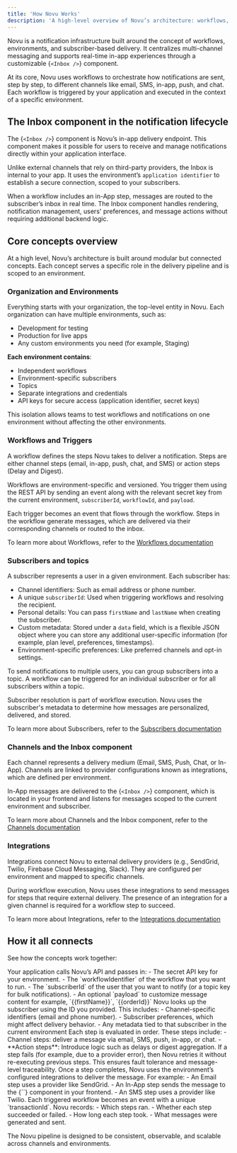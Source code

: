 ```yaml
---
title: 'How Novu Works'
description: 'A high-level overview of Novu’s architecture: workflows, triggers, subscribers, and environments, and how they connect to support In-app and external channels.'
---
```



Novu is a notification infrastructure built around the concept of workflows, environments, and subscriber-based delivery. It centralizes multi-channel messaging and supports real-time in-app experiences through a customizable <Method href="/platform/inbox/react/components/inbox">{`<Inbox />`}</Method> component.

At its core, Novu uses workflows to orchestrate how notifications are sent, step by step, to different channels like email, SMS, in-app, push, and chat. Each workflow is triggered by your application and executed in the context of a specific environment.

## The Inbox component in the notification lifecycle

The <Method href="/platform/inbox/react/components/inbox">{`<Inbox />`}</Method> component is Novu’s in-app delivery endpoint. This component makes it possible for users to receive and manage notifications directly within your application interface.

Unlike external channels that rely on third-party providers, the Inbox is internal to your app. It uses the environment’s `application identifier` to establish a secure connection, scoped to your subscribers.

When a workflow includes an in-App step, messages are routed to the subscriber’s inbox in real time. The Inbox component handles rendering, notification management, users' preferences, and message actions without requiring additional backend logic.

## Core concepts overview

At a high level, Novu’s architecture is built around modular but connected concepts. Each concept serves a specific role in the delivery pipeline and is scoped to an environment.

### Organization and Environments

Everything starts with your organization, the top-level entity in Novu. Each organization can have multiple environments, such as:
- Development for testing
- Production for live apps
- Any custom environments you need (for example, Staging)

**Each environment contains**:
- Independent workflows
- Environment-specific subscribers
- Topics
- Separate integrations and credentials
- API keys for secure access (application identifier, secret keys)

This isolation allows teams to test workflows and notifications on one environment without affecting the other environments.

### Workflows and Triggers

A workflow defines the steps Novu takes to deliver a notification. Steps are either channel steps (email, in-app, push, chat, and SMS) or action steps (Delay and Digest).

Workflows are environment-specific and versioned. You trigger them using the REST API by sending an event along with the relevant secret key from the current environment, `subscriberId`, `workflowId`, and `payload`.

Each trigger becomes an event that flows through the workflow. Steps in the workflow generate messages, which are delivered via their corresponding channels or routed to the inbox.

To learn more about Workflows, refer to the [Workflows documentation](/platform/concepts/workflows)

### Subscribers and topics

A subscriber represents a user in a given environment. Each subscriber has:

- Channel identifiers: Such as email address or phone number.
- A unique `subscriberId`: Used when triggering workflows and resolving the recipient.
- Personal details: You can pass `firstName` and `lastName` when creating the subscriber.
- Custom metadata: Stored under a `data` field, which is a flexible JSON object where you can store any additional user-specific information (for example, plan level, preferences, timestamps).
- Environment-specific preferences: Like preferred channels and opt-in settings.

To send notifications to multiple users, you can group subscribers into a topic. A workflow can be triggered for an individual subscriber or for all subscribers within a topic.

Subscriber resolution is part of workflow execution. Novu uses the subscriber's metadata to determine how messages are personalized, delivered, and stored.

To learn more about Subscribers, refer to the [Subscribers documentation](/platform/concepts/subscribers)

### Channels and the Inbox component

Each channel represents a delivery medium (Email, SMS, Push, Chat, or In-App). Channels are linked to provider configurations known as integrations, which are defined per environment.

In-App messages are delivered to the <Method href="/platform/inbox/react/components/inbox">{`<Inbox />`}</Method> component, which is located in your frontend and listens for messages scoped to the current environment and subscriber.

To learn more about Channels and the Inbox component, refer to the [Channels documentation](/platform/integrations/overview)

### Integrations

Integrations connect Novu to external delivery providers (e.g., SendGrid, Twilio, Firebase Cloud Messaging, Slack). They are configured per environment and mapped to specific channels.

During workflow execution, Novu uses these integrations to send messages for steps that require external delivery. The presence of an integration for a given channel is required for a workflow step to succeed.

To learn more about Integrations, refer to the [Integrations documentation](/platform/concepts/integrations
)

## How it all connects

See how the concepts work together:

<Steps>
 <Step title="An event triggers the workflow">
Your application calls Novu’s API and passes in:
 - The secret API key for your environment.
 - The `workflowIdentifier` of the workflow that you want to run.
 - The `subscriberId` of the user that you want to notify (or a topic key for bulk notifications).
 - An optional `payload` to customize message content for example, `{{firstName}}`, `{{orderId}}`
 </Step>

  <Step title="Novu resolves the subscriber">
  Novu looks up the subscriber using the ID you provided. This includes:
  - Channel-specific identifiers (email and phone number).
  - Subscriber preferences, which might affect delivery behavior.
  - Any metadata tied to that subscriber in the current environment
  </Step>

  <Step title="The workflow steps execute sequentially">
   Each step is evaluated in order. These steps include:
   - Channel steps: deliver a message via email, SMS, push, in-app, or chat.
   - **Action steps**: Introduce logic such as delays or digest aggregation.
  </Step>

  <Step>
  If a step fails (for example, due to a provider error), then Novu retries it without re-executing previous steps. This ensures fault tolerance and message-level traceability.
  </Step>

  <Step title="Messages are delivered">
  Once a step completes, Novu uses the environment’s configured integrations to deliver the message. For example:
  - An Email step uses a provider like SendGrid.
  - An In-App step sends the message to the <Method href="/platform/inbox/react/components/inbox">{`<Inbox />`}</Method> component in your frontend.
  - An SMS step uses a provider like Twilio.
  </Step>

  <Step title="Logs and metadata are recorded">
  Each triggered workflow becomes an event with a unique `transactionId`. Novu records:
  - Which steps ran.
  - Whether each step succeeded or failed.
  - How long each step took.
  - What messages were generated and sent.
  </Step>

</Steps>

The Novu pipeline is designed to be consistent, observable, and scalable across channels and environments.
